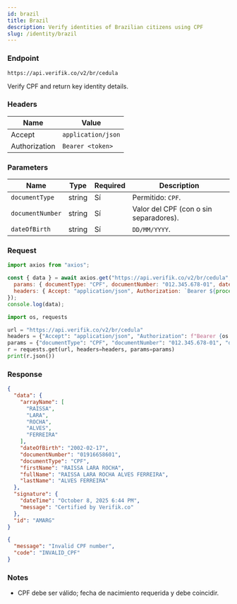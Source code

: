 ```yaml
---
id: brazil
title: Brazil
description: Verify identities of Brazilian citizens using CPF
slug: /identity/brazil
---
```



### Endpoint

```
https://api.verifik.co/v2/br/cedula
```

Verify CPF and return key identity details.

### Headers

| Name | Value |
| --- | --- |
| Accept | `application/json` |
| Authorization | `Bearer <token>` |

### Parameters

| Name | Type | Required | Description |
| --- | --- | --- | --- |
| `documentType` | string | Sí | Permitido: `CPF`. |
| `documentNumber` | string | Sí | Valor del CPF (con o sin separadores). |
| `dateOfBirth` | string | Sí | `DD/MM/YYYY`. |

### Request

<Tabs>
  <TabItem value="node" label="Node.js">

```javascript
import axios from "axios";

const { data } = await axios.get("https://api.verifik.co/v2/br/cedula", {
  params: { documentType: "CPF", documentNumber: "012.345.678-01", dateOfBirth: "17/02/2002" },
  headers: { Accept: "application/json", Authorization: `Bearer ${process.env.VERIFIK_TOKEN}` },
});
console.log(data);
```

  </TabItem>
  <TabItem value="python" label="Python">

```python
import os, requests

url = "https://api.verifik.co/v2/br/cedula"
headers = {"Accept": "application/json", "Authorization": f"Bearer {os.getenv('VERIFIK_TOKEN')}"}
params = {"documentType": "CPF", "documentNumber": "012.345.678-01", "dateOfBirth": "17/02/2002"}
r = requests.get(url, headers=headers, params=params)
print(r.json())
```

  </TabItem>
</Tabs>

### Response

<Tabs>
  <TabItem value="200" label="200">

```json
{
  "data": {
    "arrayName": [
      "RAISSA",
      "LARA",
      "ROCHA",
      "ALVES",
      "FERREIRA"
    ],
    "dateOfBirth": "2002-02-17",
    "documentNumber": "01916658601",
    "documentType": "CPF",
    "firstName": "RAISSA LARA ROCHA",
    "fullName": "RAISSA LARA ROCHA ALVES FERREIRA",
    "lastName": "ALVES FERREIRA"
  },
  "signature": {
    "dateTime": "October 8, 2025 6:44 PM",
    "message": "Certified by Verifik.co"
  },
  "id": "AMARG"
}
```

  </TabItem>
  <TabItem value="400" label="400">

```json
{
  "message": "Invalid CPF number",
  "code": "INVALID_CPF"
}
```

  </TabItem>
</Tabs>

### Notes

- CPF debe ser válido; fecha de nacimiento requerida y debe coincidir.

